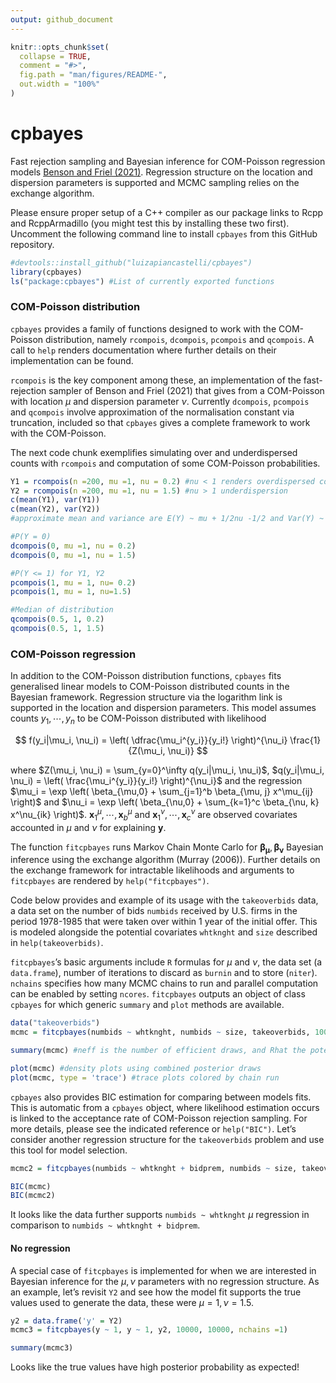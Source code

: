 ```yaml
---
output: github_document
---
```


<!-- README.md is generated from README.Rmd. Please edit that file -->

```r
knitr::opts_chunk$set(
  collapse = TRUE,
  comment = "#>",
  fig.path = "man/figures/README-",
  out.width = "100%"
)
```

# cpbayes

Fast rejection sampling and Bayesian inference for COM-Poisson regression models [Benson and Friel (2021)](https://projecteuclid.org/journals/bayesian-analysis/volume-16/issue-3/Bayesian-Inference-Model-Selection-and-Likelihood-Estimation-using-Fast-Rejection/10.1214/20-BA1230.full). Regression structure on the location and dispersion parameters is supported and MCMC sampling relies on the exchange algorithm.

Please ensure proper setup of a C++ compiler as our package links to Rcpp and RcppArmadillo (you might test this by installing these two first). Uncomment the following command line to install `cpbayes` from this GitHub repository.

```r
#devtools::install_github("luizapiancastelli/cpbayes")
library(cpbayes)
ls("package:cpbayes") #List of currently exported functions
```

### COM-Poisson distribution

`cpbayes` provides a family of functions designed to work with the COM-Poisson distribution, namely `rcompois`, `dcompois`, `pcompois` and `qcompois`. A call to `help` renders documentation where further details on their implementation can be found. 

`rcompois` is the key component among these, an implementation of the fast-rejection sampler of Benson and Friel (2021) that gives \bold{exact draws} from a COM-Poisson with location $\mu$ and dispersion parameter $\nu$. Currently `dcompois`, `pcompois` and `qcompois` involve approximation of the normalisation constant via truncation, included so that `cpbayes` gives a complete framework to work with the COM-Poisson.

The next code chunk exemplifies simulating over and underdispersed counts with `rcompois` and computation of some COM-Poisson probabilities.

```r
Y1 = rcompois(n =200, mu =1, nu = 0.2) #nu < 1 renders overdispersed count data
Y2 = rcompois(n =200, mu =1, nu = 1.5) #nu > 1 underdispersion
c(mean(Y1), var(Y1))
c(mean(Y2), var(Y2))
#approximate mean and variance are E(Y) ~ mu + 1/2nu -1/2 and Var(Y) ~ mu/nu

#P(Y = 0)
dcompois(0, mu =1, nu = 0.2)
dcompois(0, mu =1, nu = 1.5)

#P(Y <= 1) for Y1, Y2
pcompois(1, mu = 1, nu= 0.2)
pcompois(1, mu = 1, nu=1.5)

#Median of distribution 
qcompois(0.5, 1, 0.2)
qcompois(0.5, 1, 1.5)
```

### COM-Poisson regression

In addition to the COM-Poisson distribution functions, `cpbayes` fits generalised linear models to COM-Poisson distributed counts in the Bayesian framework. Regression structure via the logarithm link is supported in the location and dispersion parameters. This model assumes counts $y_1, \cdots, y_n$ to be COM-Poisson distributed with likelihood

$$
    f(y_i|\mu_i, \nu_i) =  \left( \dfrac{\mu_i^{y_i}}{y_i!} \right)^{\nu_i} \frac{1}{Z(\mu_i, \nu_i)}
$$

where $Z(\mu_i, \nu_i) = \sum_{y=0}^\infty q(y_i|\mu_i, \nu_i)$, $q(y_i|\mu_i, \nu_i) = \left( \frac{\mu_i^{y_i}}{y_i!} \right)^{\nu_i}$ and the regression  $\mu_i = \exp \left( \beta_{\mu,0} + \sum_{j=1}^b \beta_{\mu, j} x^\mu_{ij} \right)$ and $\nu_i = \exp \left( \beta_{\nu,0} + \sum_{k=1}^c \beta_{\nu, k} x^\nu_{ik} \right)$. $\boldsymbol{x}^\mu_1, \cdots, \boldsymbol{x}^\mu_b$ and $\boldsymbol{x}^\nu_1, \cdots, \boldsymbol{x}^\nu_c$ are observed covariates accounted in $\mu$ and $\nu$ for explaining $\boldsymbol{y}$.

The function `fitcpbayes` runs Markov Chain Monte Carlo for $\boldsymbol{\beta_\mu}, \boldsymbol{\beta_\nu}$ Bayesian inference using the exchange algorithm (Murray (2006)). Further details on the exchange framework for intractable likelihoods and arguments to `fitcpbayes` are rendered by `help("fitcpbayes")`.

Code below provides and example of its usage with the `takeoverbids` data, a data set on the number of bids `numbids` received by U.S. firms in the period 1978-1985 that were taken over within 1 year of the initial offer. This is modeled alongside the potential covariates `whtknght` and `size` described in `help(takeoverbids)`. 

`fitcpbayes`'s basic arguments include `R` formulas for $\mu$ and $\nu$, the data set (a `data.frame`), number of iterations to discard as `burnin` and to store (`niter`). `nchains` specifies how many MCMC chains to run and parallel computation can be enabled by setting `ncores`. `fitcpbayes` outputs an object of class `cpbayes` for which generic `summary` and `plot` methods are available.

```r
data("takeoverbids")
mcmc = fitcpbayes(numbids ~ whtknght, numbids ~ size, takeoverbids, 10000, 10000, nchains =3)

summary(mcmc) #neff is the number of efficient draws, and Rhat the potential scale reduction factor, estimated if nchains>1
```

```r
plot(mcmc) #density plots using combined posterior draws
plot(mcmc, type = 'trace') #trace plots colored by chain run
```

`cpbayes` also provides BIC estimation for comparing between models fits. This is automatic from a `cpbayes` object, where likelihood estimation occurs is linked to the acceptance rate of COM-Poisson rejection sampling. For more details, please see the indicated reference or `help("BIC")`. Let's consider another regression structure for the `takeoverbids` problem and use this tool for model selection.  

```r
mcmc2 = fitcpbayes(numbids ~ whtknght + bidprem, numbids ~ size, takeoverbids, 10000, 10000, nchains =3)

BIC(mcmc)
BIC(mcmc2)
```

It looks like the data further supports `numbids ~ whtknght` $\mu$ regression in comparison to `numbids ~ whtknght + bidprem`. 

#### No regression

A special case of `fitcpbayes` is implemented for when we are interested in Bayesian inference for the  $\mu, \nu$ parameters with no regression structure. As an example, let's revisit `Y2` and see how the model fit supports the true values used to generate the data, these were $\mu =1, \nu = 1.5$.

```r
y2 = data.frame('y' = Y2)
mcmc3 = fitcpbayes(y ~ 1, y ~ 1, y2, 10000, 10000, nchains =1)

summary(mcmc3)
```
Looks like the true values have high posterior probability as expected!
